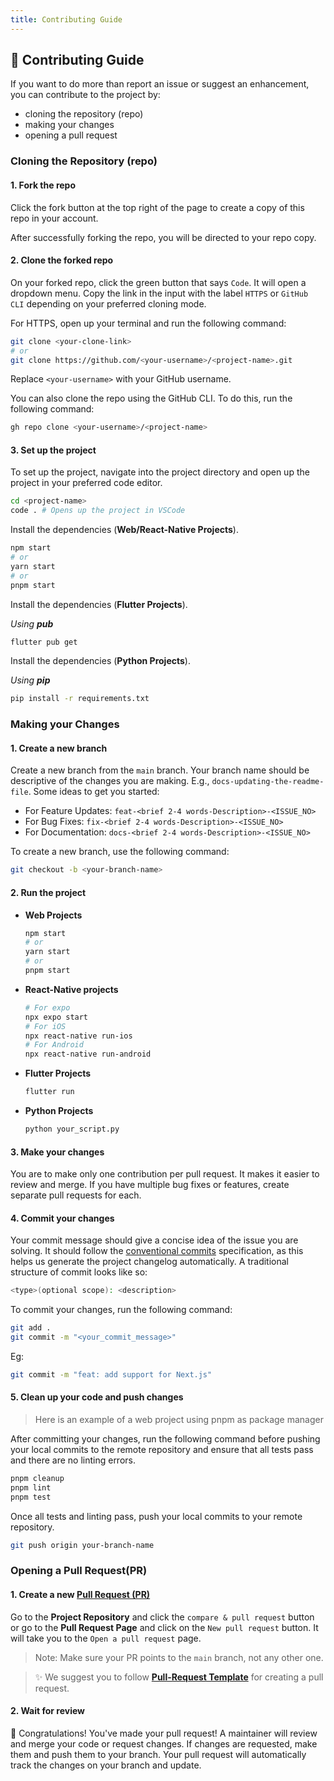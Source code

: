 ```yaml
---
title: Contributing Guide
---
```


## 📝 Contributing Guide

If you want to do more than report an issue or suggest an enhancement, you can contribute to the project by:

- cloning the repository (repo)
- making your changes
- opening a pull request

### Cloning the Repository (repo)

#### 1. Fork the repo

Click the fork button at the top right of the page to create a copy of this repo in your account.

After successfully forking the repo, you will be directed to your repo copy.

#### 2. Clone the forked repo

On your forked repo, click the green button that says `Code`. It will open a dropdown menu. Copy the link in the input with the label `HTTPS` or `GitHub CLI` depending on your preferred cloning mode.

For HTTPS, open up your terminal and run the following command:

```bash
git clone <your-clone-link>
# or
git clone https://github.com/<your-username>/<project-name>.git
```

Replace `<your-username>` with your GitHub username.

You can also clone the repo using the GitHub CLI. To do this, run the following command:

```bash
gh repo clone <your-username>/<project-name>
```

#### 3. Set up the project

To set up the project, navigate into the project directory and open up the project in your preferred code editor.

```bash
cd <project-name>
code . # Opens up the project in VSCode
```

Install the dependencies (**Web/React-Native Projects**).

```bash
npm start
# or
yarn start
# or
pnpm start
```

Install the dependencies (**Flutter Projects**).

*Using **pub***
```bash
flutter pub get
```

Install the dependencies (**Python Projects**).

*Using **pip***
```bash
pip install -r requirements.txt
```

### Making your Changes

#### 1. Create a new branch

Create a new branch from the `main` branch. Your branch name should be descriptive of the changes you are making. E.g., `docs-updating-the-readme-file`. Some ideas to get you started:

- For Feature Updates: `feat-<brief 2-4 words-Description>-<ISSUE_NO>`
- For Bug Fixes: `fix-<brief 2-4 words-Description>-<ISSUE_NO>`
- For Documentation: `docs-<brief 2-4 words-Description>-<ISSUE_NO>`

To create a new branch, use the following command:

```bash
git checkout -b <your-branch-name>
```

#### 2. Run the project

- **Web Projects**

    ```bash
    npm start
    # or
    yarn start
    # or
    pnpm start
    ```

- **React-Native projects**

    ```bash
    # For expo
    npx expo start
    # For iOS
    npx react-native run-ios
    # For Android
    npx react-native run-android
    ```

- **Flutter Projects**

    ```bash
    flutter run
    ```

- **Python Projects**

    ```bash
    python your_script.py
    ```

#### 3. Make your changes

You are to make only one contribution per pull request. It makes it easier to review and merge. If you have multiple bug fixes or features, create separate pull requests for each.

#### 4. Commit your changes

Your commit message should give a concise idea of the issue you are solving. It should follow the [conventional commits](https://www.conventionalcommits.org/en/v1.0.0/) specification, as this helps us generate the project changelog automatically. A traditional structure of commit looks like so:

```bash
<type>(optional scope): <description>
```

To commit your changes, run the following command:

```bash
git add .
git commit -m "<your_commit_message>"
```

Eg:

```bash
git commit -m "feat: add support for Next.js"
```

#### 5. Clean up your code and push changes

>Here is an example of a web project using pnpm as package manager

After committing your changes, run the following command before pushing your local commits to the remote repository and ensure that all tests pass and there are no linting errors.

```bash
pnpm cleanup
pnpm lint
pnpm test
```

Once all tests and linting pass, push your local commits to your remote repository.

```bash
git push origin your-branch-name
```

### Opening a Pull Request(PR)

#### 1. Create a new [Pull Request (PR)](https://docs.github.com/en/pull-requests/collaborating-with-pull-requests/proposing-changes-to-your-work-with-pull-requests/creating-a-pull-request)

Go to the **Project Repository** and click the `compare & pull request` button or go to the **Pull Request Page** and click on the `New pull request` button. It will take you to the `Open a pull request` page.

> Note: Make sure your PR points to the `main` branch, not any other one.

> ✨ We suggest you to follow **[Pull-Request Template](/docs/templates/prtemplate)** for creating a pull request.

#### 2. Wait for review

🎉 Congratulations! You've made your pull request! A maintainer will review and merge your code or request changes. If changes are requested, make them and push them to your branch. Your pull request will automatically track the changes on your branch and update.